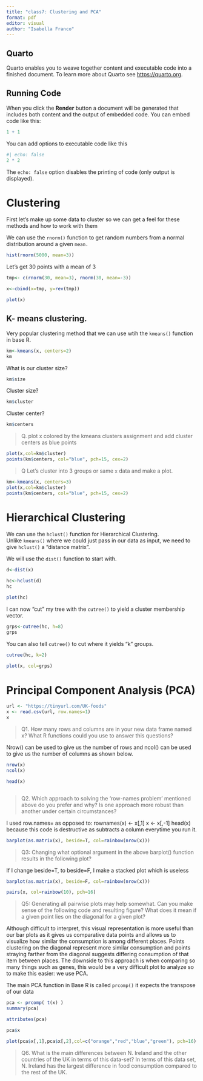 ```yaml
---
title: "class7: Clustering and PCA"
format: pdf
editor: visual
author: "Isabella Franco"
---
```


## Quarto

Quarto enables you to weave together content and executable code into a finished document. To learn more about Quarto see <https://quarto.org>.

## Running Code

When you click the **Render** button a document will be generated that includes both content and the output of embedded code. You can embed code like this:

```r
1 + 1
```

You can add options to executable code like this

```r
#| echo: false
2 * 2
```

The `echo: false` option disables the printing of code (only output is displayed).

# Clustering

First let's make up some data to cluster so we can get a feel for these methods and how to work with them

We can use the `rnorm()` function to get random numbers from a normal distribution around a given `mean.`

```r
hist(rnorm(5000, mean=3))
```

Let's get 30 points with a mean of 3

```r
tmp<- c(rnorm(30, mean=3), rnorm(30, mean=-3))
```

```r
x<-cbind(x=tmp, y=rev(tmp))

plot(x)
```

## K- means clustering.

Very popular clustering method that we can use wtih the `kmeans()` function in base R.

```r
km<-kmeans(x, centers=2)
km
```

What is our cluster size?

```r
km$size
```

Cluster size?

```r
km$cluster
```

Cluster center?

```r
km$centers
```

> Q. plot x colored by the kmeans clusters assignment and add cluster centers as blue points

```r
plot(x,col=km$cluster)
points(km$centers, col="blue", pch=15, cex=2)
```

> Q Let's cluster into 3 groups or same `x` data and make a plot.

```r
km<-kmeans(x, centers=3)
plot(x,col=km$cluster)
points(km$centers, col="blue", pch=15, cex=2)
```

# Hierarchical Clustering

We can use the `hclust()` function for Hierarchical Clustering.\
Unlike `kmeans()` where we could just pass in our data as input, we need to give `hclust()` a "distance matrix".

We will use the `dist()` function to start with.

```r
d<-dist(x)

```

```r
hc<-hclust(d)
hc
```

```r
plot(hc)
```

I can now "cut" my tree with the `cutree()` to yield a cluster membership vector.

```r
grps<-cutree(hc, h=8)
grps
```

You can also tell `cutree()` to cut where it yields "k" groups.

```r
cutree(hc, k=2)
```

```r
plot(x, col=grps)

```

# Principal Component Analysis (PCA)

```r
url <- "https://tinyurl.com/UK-foods"
x <- read.csv(url, row.names=1)
x
```

> Q1. How many rows and columns are in your new data frame named x? What R functions could you use to answer this questions?

Nrow() can be used to give us the number of rows and ncol() can be used to give us the number of columns as shown below.

```r
nrow(x)
ncol(x)
```

```r
head(x)
```

```r

```

> Q2. Which approach to solving the 'row-names problem' mentioned above do you prefer and why? Is one approach more robust than another under certain circumstances?

I used row.names= as opposed to: rownames(x) \<- x\[,1\] x \<- x\[,-1\] head(x) because this code is destructive as subtracts a column everytime you run it.

```r
barplot(as.matrix(x), beside=T, col=rainbow(nrow(x)))
```

> Q3: Changing what optional argument in the above barplot() function results in the following plot?

If I change beside=T, to beside=F, I make a stacked plot which is useless

```r
barplot(as.matrix(x), beside=F, col=rainbow(nrow(x)))
```

```r
pairs(x, col=rainbow(10), pch=16)
```

> Q5: Generating all pairwise plots may help somewhat. Can you make sense of the following code and resulting figure? What does it mean if a given point lies on the diagonal for a given plot?

Although difficult to interpret, this visual representation is more useful than our bar plots as it gives us comparative data points and allows us to visualize how similar the consumption is among different places. Points clustering on the diagonal represent more similar consumption and points straying farther from the diagonal suggests differing consumption of that item between places. The downside to this approach is when comparing so many things such as genes, this would be a very difficult plot to analyze so to make this easier: we use PCA.

The main PCA function in Base R is called `prcomp()` it expects the transpose of our data

```r
pca <- prcomp( t(x) )
summary(pca)
```

```r
attributes(pca)
```

```r
pca$x
```

```r
plot(pca$x[,1],pca$x[,2],col=c("orange","red","blue","green"), pch=16)
```

> Q6. What is the main differences between N. Ireland and the other countries of the UK in terms of this data-set? In terms of this data set, N. Ireland has the largest difference in food consumption compared to the rest of the UK.
